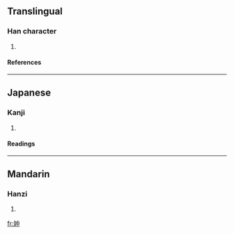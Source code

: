 ==Translingual==
===Han character===
{{Han char|rn=38|rad=女|as=04|sn=7|four=|canj=女中 (VL)}}
# {{defn|Han|sort=女04}}
====References====
{{Han ref|kx=0256.190|dkj=06085|dj=0520.170|hdz=21031.030|uh=5995|ud=22933}}
----
==Japanese==
===Kanji===
{{ja-kanji|grade=|rs=女04}}
# {{defn|Japanese}} 
====Readings====
{{ja-readings|on=[[ちゅう]] (chū), [[ちゅ]] (chu)|kun=[[あざな]] (azana)}}
----
==Mandarin==
===Hanzi===
{{cmn-hanzi|pin=[[zhòng]] ([[zhong4]])|wg=chung<sup>4</sup>}}
# {{defn|Mandarin}}

[[fr:妕]]